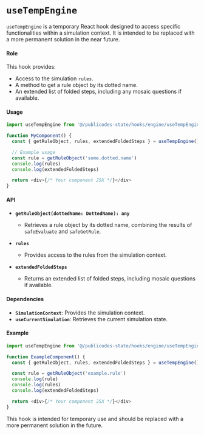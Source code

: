 # `useTempEngine`

`useTempEngine` is a temporary React hook designed to access specific functionalities within a simulation context. It is intended to be replaced with a more permanent solution in the near future.

#### Role

This hook provides:
- Access to the simulation `rules`.
- A method to get a rule object by its dotted name.
- An extended list of folded steps, including any mosaic questions if available.

#### Usage

```typescript
import useTempEngine from '@/publicodes-state/hooks/engine/useTempEngine'

function MyComponent() {
  const { getRuleObject, rules, extendedFoldedSteps } = useTempEngine()

  // Example usage
  const rule = getRuleObject('some.dotted.name')
  console.log(rules)
  console.log(extendedFoldedSteps)

  return <div>{/* Your component JSX */}</div>
}
```

#### API

- **`getRuleObject(dottedName: DottedName): any`**
  - Retrieves a rule object by its dotted name, combining the results of `safeEvaluate` and `safeGetRule`.

- **`rules`**
  - Provides access to the rules from the simulation context.

- **`extendedFoldedSteps`**
  - Returns an extended list of folded steps, including mosaic questions if available.

#### Dependencies

- **`SimulationContext`**: Provides the simulation context.
- **`useCurrentSimulation`**: Retrieves the current simulation state.

#### Example

```typescript
import useTempEngine from '@/publicodes-state/hooks/engine/useTempEngine'

function ExampleComponent() {
  const { getRuleObject, rules, extendedFoldedSteps } = useTempEngine()

  const rule = getRuleObject('example.rule')
  console.log(rule)
  console.log(rules)
  console.log(extendedFoldedSteps)

  return <div>{/* Your component JSX */}</div>
}
```

This hook is intended for temporary use and should be replaced with a more permanent solution in the future.